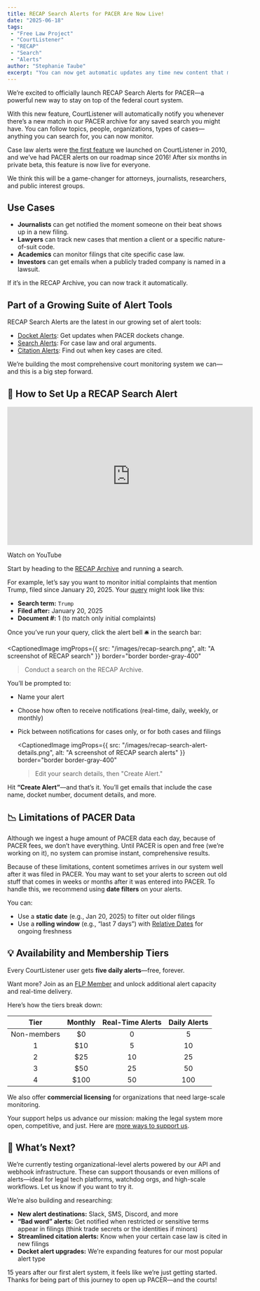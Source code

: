 ```yaml
---
title: RECAP Search Alerts for PACER Are Now Live!
date: "2025-06-18"
tags:
 - "Free Law Project"
 - "CourtListener"
 - "RECAP"
 - "Search"
 - "Alerts"
author: "Stephanie Taube"
excerpt: "You can now get automatic updates any time new content that matches a saved search hits the RECAP Archive. Follow people, organizations, topics, and more!"
---
```


<p className="lead">We’re excited to officially launch RECAP Search Alerts for PACER—a powerful new way to stay on top of the federal court system.</p>

With this new feature, CourtListener will automatically notify you whenever there’s a new match in our PACER archive for any saved search you might have. You can follow topics, people, organizations, types of cases—anything you can search for, you can now monitor.

Case law alerts were [the first feature](https://free.law/2010/05/01/announcing-courtlistener-com/) we launched on CourtListener in 2010, and we’ve had PACER alerts on our roadmap since 2016! After six months in private beta, this feature is now live for everyone.

We think this will be a game-changer for attorneys, journalists, researchers, and public interest groups.

## Use Cases
- **Journalists** can get notified the moment someone on their beat shows up in a new filing.
- **Lawyers** can track new cases that mention a client or a specific nature-of-suit code.
- **Academics** can monitor filings that cite specific case law.
- **Investors** can get emails when a publicly traded company is named in a lawsuit.

If it’s in the RECAP Archive, you can now track it automatically.

## Part of a Growing Suite of Alert Tools
RECAP Search Alerts are the latest in our growing set of alert tools:
- [Docket Alerts](https://www.courtlistener.com/help/alerts/#recap-alerts): Get updates when PACER dockets change.
- [Search Alerts](https://www.courtlistener.com/help/alerts/#search-alerts): For case law and oral arguments.
- [Citation Alerts](https://www.courtlistener.com/help/alerts/#citation-alerts): Find out when key cases are cited.

We’re building the most comprehensive court monitoring system we can—and this is a big step forward.

## 🚀 How to Set Up a RECAP Search Alert
<iframe 
  width="560" 
  height="315" 
  src="https://www.youtube.com/embed/Jh9wbxMZGe4?si=vpyi3KrX5oD66dQv" 
  title="YouTube video player"
  frameborder="0" 
  allow="accelerometer; autoplay; clipboard-write; encrypted-media; gyroscope; picture-in-picture; web-share" 
  referrerpolicy="strict-origin-when-cross-origin" 
  allowfullscreen>
</iframe>

<p className="text-center">
  <PurpleButton href="https://www.youtube.com/watch?v=Jh9wbxMZGe4" size="lg">Watch on YouTube</PurpleButton>
</p>

Start by heading to the [RECAP Archive](https://www.courtlistener.com/recap/) and running a search.

For example, let’s say you want to monitor initial complaints that mention Trump, filed since January 20, 2025. Your [query](https://www.courtlistener.com/?q=trump&type=r&order_by=score%20desc&filed_after=01%2F20%2F2025&document_number=1) might look like this:
- **Search term:** `Trump`
- **Filed after:** January 20, 2025
- **Document #:** 1 (to match only initial complaints)

Once you’ve run your query, click the alert bell 🛎️ in the search bar:

<CaptionedImage 
  imgProps={{
    src: "/images/recap-search.png",
    alt: "A screenshot of RECAP search"
  }}
  border="border border-gray-400"
>Conduct a search on the RECAP Archive.</CaptionedImage>

You’ll be prompted to:
- Name your alert
- Choose how often to receive notifications (real-time, daily, weekly, or monthly)
- Pick between notifications for cases only, or for both cases and filings

  <CaptionedImage 
    imgProps={{
      src: "/images/recap-search-alert-details.png",
      alt: "A screenshot of RECAP search alerts"
    }}
    border="border border-gray-400"
  >Edit your search details, then "Create Alert."</CaptionedImage>

Hit **“Create Alert”**—and that’s it. You’ll get emails that include the case name, docket number, document details, and more. 


## 📉 Limitations of PACER Data
Although we ingest a huge amount of PACER data each day, because of PACER fees, we don’t have everything. Until PACER is open and free (we’re working on it), no system can promise instant, comprehensive results.

Because of these limitations, content sometimes arrives in our system well after it was filed in PACER. You may want to set your alerts to screen out old stuff that comes in weeks or months after it was entered into PACER. To handle this, we recommend using **date filters** on your alerts.

You can:
- Use a **static date** (e.g., Jan 20, 2025) to filter out older filings
- Use a **rolling window** (e.g., “last 7 days”) with [Relative Dates](https://www.courtlistener.com/help/relative-dates/) for ongoing freshness

## 💡 Availability and Membership Tiers
Every CourtListener user gets **five daily alerts**—free, forever.

Want more? Join as an [FLP Member](https://donate.free.law/forms/membership) and unlock additional alert capacity and real-time delivery.

Here’s how the tiers break down:

|    Tier     | Monthly | Real-Time Alerts | Daily Alerts |
|:-----------:|:-------:|:----------------:|:------------:|
| Non-members |   $0    |        0         |      5       |
|      1      |   $10   |        5         |      10      |
|      2      |   $25   |        10        |      25      |
|      3      |   $50   |        25        |      50      |
|      4      |  $100   |        50        |     100      |

We also offer **commercial licensing** for organizations that need large-scale monitoring.

Your support helps us advance our mission: making the legal system more open, competitive, and just. Here are [more ways to support us](https://free.law/donate/other-ways/).

## 🔭 What’s Next?
We’re currently testing organizational-level alerts powered by our API and webhook infrastructure. These can support thousands or even millions of alerts—ideal for legal tech platforms, watchdog orgs, and high-scale workflows. Let us know if you want to try it.

We’re also building and researching:
- **New alert destinations:** Slack, SMS, Discord, and more
- **“Bad word” alerts:** Get notified when restricted or sensitive terms appear in filings (think trade secrets or the identities if minors)
- **Streamlined citation alerts:** Know when your certain case law is cited in new filings
- **Docket alert upgrades:** We’re expanding features for our most popular alert type

15 years after our first alert system, it feels like we’re just getting started. Thanks for being part of this journey to open up PACER—and the courts!
